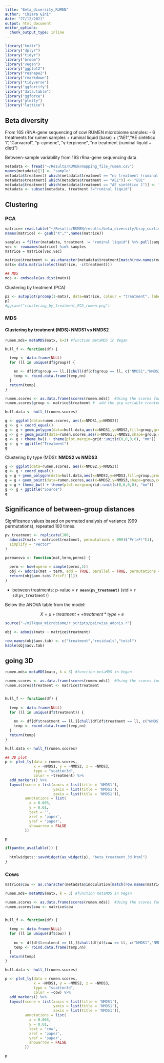 ```yaml
---
title: "Beta_diversity_RUMEN"
author: "Chiara Gini"
date: "27/12/2021"
output: html_document
editor_options: 
  chunk_output_type: inline
---
```


```r
library("knitr")
library("dplyr")
library("tidyr")
library("broom")
library("vegan")
library("ggplot2")
library("reshape2")
library("rmarkdown")
library("tidyverse")
library("ggfortify")
library("data.table")
library("ggforce")
library("plotly")
library("lattice")
```

## Beta diversity

From 16S rRNA-gene sequencing of cow RUMEN microbiome samples:
- 6 treatments for rumen samples + ruminal liquid (base) + ("AE1","AE sintético 1","Carvacrol", "p-cymene", "γ-terpinene", "no treatment (ruminal liquid + diet)")

Between-sample variability from 16S rRna-gene sequencing data.

```r
metadata <- fread("~/Results/RUMEN/mapping_file_rumen.csv")
names(metadata)[1] <- "sample"
metadata$treatment[ which(metadata$treatment == "no treatment (ruminal liquid + diet)")] <- "Control"
metadata$treatment[ which(metadata$treatment == "AE1")] <- "EO1"
metadata$treatment[ which(metadata$treatment == "AE sintético 1")] <- "Synthetic EO1"
metadata <- subset(metadata, treatment !="ruminal liquid") 
```

## Clustering

### PCA

```r
matrice= read.table("~/Results/RUMEN/results/beta_diversity/bray_curtis_CSS_normalized_otu_table.txt", row.names=1, header=T)
names(matrice) <- gsub("X","",names(matrice))

samples = filter(metadata, treatment != "ruminal liquid") %>% pull(sample)
vec <- rownames(matrice) %in% samples
matrice = matrice[vec,vec]

matrice$treatment <- as.character(metadata$treatment[match(row.names(matrice),metadata$sample)])
matx= data.matrix(select(matrice, -c(treatment)))

## MDS
mds <- cmdscale(as.dist(matx))
```

Clustering by treatment (PCA)

```r
p2 <- autoplot(prcomp(1-matx), data=matrice, colour = "treatment", label = TRUE, label.size = 3, frame = TRUE, frame.type='norm')
p2
#ggsave("clustering_by_treatment_PCA_rumen.png")
```

### MDS

#### Clustering by treatment (MDS): **NMDS1 vs NMDS2**

```r
rumen.mds= metaMDS(matx, k=3) #function metaMDS in Vegan

hull_f <- function(df) {

  temp <- data.frame(NULL)
  for (ll in unique(df$group)) {

    nn <- df[df$group == ll,][chull(df[df$group == ll, c("NMDS1","NMDS2","NMDS3")]),]
    temp <- rbind.data.frame(temp,nn)
  }
  return(temp)
}

rumen.scores <- as.data.frame(scores(rumen.mds))  #Using the scores function from vegan to extract the site scores and convert to a data.frame
rumen.scores$group <- matrice$treatment #  add the grp variable created earlier

hull.data <- hull_f(rumen.scores)

g <- ggplot(data=rumen.scores, aes(x=NMDS1,y=NMDS2))
g <- g + coord_equal()
g <- g + geom_polygon(data=hull.data,aes(x=NMDS1,y=NMDS2,fill=group,group=group),alpha=0.30)
g <- g + geom_point(data=rumen.scores,aes(x=NMDS1,y=NMDS2,shape=group,colour=group),size=4)
g <- g + theme_bw() + theme(plot.margin=grid::unit(c(0,0,0,0), "mm"))
g <- g + ggtitle("Treatment")
g
```

Clustering by type (MDS): **NMDS2 vs NMDS3**

```r
g <- ggplot(data=rumen.scores, aes(x=NMDS2,y=NMDS3))
g <- g + coord_equal()
g = g + geom_polygon(data=hull.data,aes(x=NMDS2,y=NMDS3,fill=group,group=group),alpha=0.30)
g = g + geom_point(data=rumen.scores,aes(x=NMDS2,y=NMDS3,shape=group,colour=group),size=4)
g = g + theme_bw() + theme(plot.margin=grid::unit(c(0,0,0,0), "mm"))
g <- g + ggtitle("Source")
g
```

## Significance of between-group distances

Significance values based on permuted analysis of variance (999 permutations), repeated 100 times.

```r
pv_treatment <- replicate(100,
  adonis2(matx ~ matrice$treatment, permutations = 999)$"Pr(>F)"[1],
  simplify = "vector"
)

permanova <- function(mat,term,perms) {
  
  perm <- how(nperm = sample(perms,1))
  obj <- adonis(mat ~ term, add = TRUE, parallel = TRUE, permutations = perm)
  return(obj$aov.tab$`Pr(>F)`[1])
}

```

- between treatments: p-value = **`r mean(pv_treatment)`** (std = `r sd(pv_treatment)`)

Below the ANOVA table from the model:

$$
X = \mu + treatment +  + treatment*type + e
$$

```r
source("~/milkqua_microbiome/r_scripts/pairwise_adonis.r")

obj <- adonis(matx ~ matrice$treatment)

row.names(obj$aov.tab) <- c("treatment","residuals","total")
kable(obj$aov.tab)
```

## going 3D

```r
rumen.mds= metaMDS(matx, k = 3) #function metaMDS in Vegan

rumen.scores <- as.data.frame(scores(rumen.mds))  #Using the scores function from vegan to extract the site scores and convert to a data.frame
rumen.scores$treatment <- matrice$treatment


hull_f <- function(df) {
  
  temp <- data.frame(NULL)
  for (ll in unique(df$treatment)) {
    
    nn <- df[df$treatment == ll,][chull(df[df$treatment == ll, c("NMDS1","NMDS2","NMDS3")]),]
    temp <- rbind.data.frame(temp,nn)
  }
  return(temp)
}

hull.data <- hull_f(rumen.scores)
```


```r
## 3D plot
p <- plot_ly(data = rumen.scores, 
             x = ~NMDS1, y = ~NMDS2, z = ~NMDS3,
             type = "scatter3d",
             color = ~treatment) %>%
  add_markers() %>%
  layout(scene = list(xaxis = list(title = 'NMDS1'),
                      yaxis = list(title = 'NMDS1'),
                      zaxis = list(title = 'NMDS1')),
         annotations = list(
           x = 0.005,
           y = 0.01,
           text = '',
           xref = 'paper',
           yref = 'paper',
           showarrow = FALSE
         ))

p

if(pandoc_available()) {
  
  htmlwidgets::saveWidget(as_widget(p), "beta_treatment_3d.html")
}
```

###  Cows


```r
matrice$cow <- as.character(metadata$inoculation[match(row.names(matrice),metadata$sample)])

rumen.mds= metaMDS(matx, k = 3) #function metaMDS in Vegan

rumen.scores <- as.data.frame(scores(rumen.mds))  #Using the scores function from vegan to extract the site scores and convert to a data.frame
rumen.scores$cow <- matrice$cow


hull_f <- function(df) {
  
  temp <- data.frame(NULL)
  for (ll in unique(df$cow)) {
    
    nn <- df[df$treatment == ll,][chull(df[df$cow == ll, c("NMDS1","NMDS2","NMDS3")]),]
    temp <- rbind.data.frame(temp,nn)
  }
  return(temp)
}

hull.data <- hull_f(rumen.scores)
```

```r
p <- plot_ly(data = rumen.scores, 
             x = ~NMDS1, y = ~NMDS2, z = ~NMDS3,
             type = "scatter3d",
             color = ~cow) %>%
  add_markers() %>%
  layout(scene = list(xaxis = list(title = 'NMDS1'),
                      yaxis = list(title = 'NMDS1'),
                      zaxis = list(title = 'NMDS1')),
         annotations = list(
           x = 0.005,
           y = 0.01,
           text = 'cow',
           xref = 'paper',
           yref = 'paper',
           showarrow = FALSE
         ))

p
```

